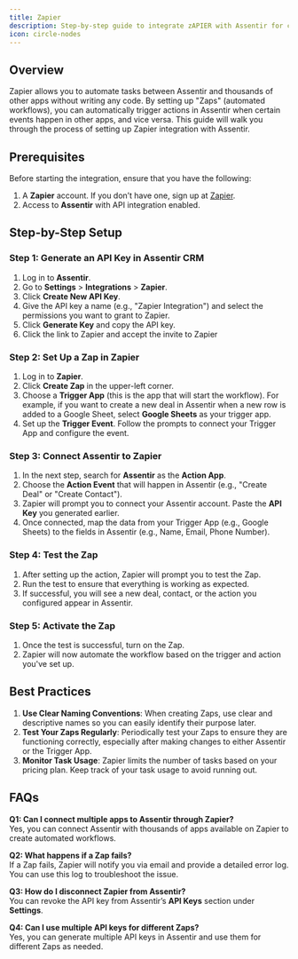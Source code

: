```yaml
---
title: Zapier 
description: Step-by-step guide to integrate zAPIER with Assentir for connecting with other applications.
icon: circle-nodes
---
```


## Overview

Zapier allows you to automate tasks between Assentir and thousands of other apps without writing any code. By setting up "Zaps" (automated workflows), you can automatically trigger actions in Assentir when certain events happen in other apps, and vice versa. This guide will walk you through the process of setting up Zapier integration with Assentir.

## Prerequisites

Before starting the integration, ensure that you have the following:
1. A **Zapier** account. If you don’t have one, sign up at [Zapier](https://zapier.com/).
2. Access to **Assentir** with API integration enabled.

## Step-by-Step Setup

### Step 1: Generate an API Key in Assentir CRM

1. Log in to **Assentir**.
2. Go to **Settings** > **Integrations** > **Zapier**.
3. Click **Create New API Key**.
4. Give the API key a name (e.g., "Zapier Integration") and select the permissions you want to grant to Zapier.
5. Click **Generate Key** and copy the API key.
6. Click the link to Zapier and accept the invite to Zapier

### Step 2: Set Up a Zap in Zapier
1. Log in to **Zapier**.
2. Click **Create Zap** in the upper-left corner.
3. Choose a **Trigger App** (this is the app that will start the workflow). For example, if you want to create a new deal in Assentir when a new row is added to a Google Sheet, select **Google Sheets** as your trigger app.
4. Set up the **Trigger Event**. Follow the prompts to connect your Trigger App and configure the event.

### Step 3: Connect Assentir to Zapier

1. In the next step, search for **Assentir** as the **Action App**.
2. Choose the **Action Event** that will happen in Assentir (e.g., "Create Deal" or "Create Contact").
3. Zapier will prompt you to connect your Assentir account. Paste the **API Key** you generated earlier.
4. Once connected, map the data from your Trigger App (e.g., Google Sheets) to the fields in Assentir (e.g., Name, Email, Phone Number).

### Step 4: Test the Zap

1. After setting up the action, Zapier will prompt you to test the Zap.
2. Run the test to ensure that everything is working as expected.
3. If successful, you will see a new deal, contact, or the action you configured appear in Assentir.

### Step 5: Activate the Zap

1. Once the test is successful, turn on the Zap.
2. Zapier will now automate the workflow based on the trigger and action you've set up.

## Best Practices

1. **Use Clear Naming Conventions**: When creating Zaps, use clear and descriptive names so you can easily identify their purpose later.
2. **Test Your Zaps Regularly**: Periodically test your Zaps to ensure they are functioning correctly, especially after making changes to either Assentir or the Trigger App.
3. **Monitor Task Usage**: Zapier limits the number of tasks based on your pricing plan. Keep track of your task usage to avoid running out.

## FAQs

**Q1: Can I connect multiple apps to Assentir through Zapier?**  
Yes, you can connect Assentir with thousands of apps available on Zapier to create automated workflows.

**Q2: What happens if a Zap fails?**  
If a Zap fails, Zapier will notify you via email and provide a detailed error log. You can use this log to troubleshoot the issue.

**Q3: How do I disconnect Zapier from Assentir?**  
You can revoke the API key from Assentir’s **API Keys** section under **Settings**.

**Q4: Can I use multiple API keys for different Zaps?**  
Yes, you can generate multiple API keys in Assentir and use them for different Zaps as needed.

